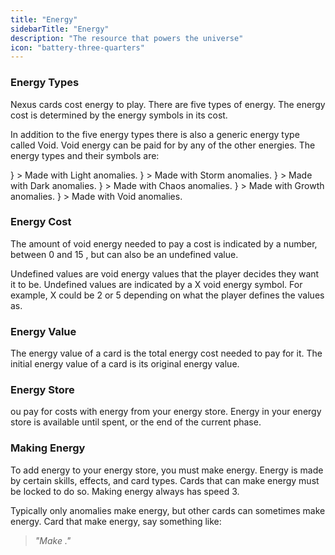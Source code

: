 ```yaml
---
title: "Energy"
sidebarTitle: "Energy"
description: "The resource that powers the universe"
icon: "battery-three-quarters"
---
```



### Energy Types

Nexus cards cost energy to play.
There are five types of energy.
The energy cost is determined by the energy symbols in its cost.

In addition to the five energy types there is also a generic energy type called Void.
Void energy can be paid for by any of the other energies.
The energy types and their symbols are:

<CardGroup cols={3}>
  <Card
    title="Light energy"
    icon={
      <img
        src="/images/icons/light.svg"
        alt="Light Energy icon"
        width="24"
        height="24"
      />
    }
  >
    Made with Light anomalies.
  </Card>
  <Card
    title="Storm energy"
    icon={
      <img
        src="/images/icons/storm.svg"
        alt="Storm Energy icon"
        width="24"
        height="24"
      />
    }
  >
    Made with Storm anomalies.
  </Card>
  <Card
    title="Dark energy"
    icon={
      <img
        src="/images/icons/dark.svg"
        alt="Dark Energy icon"
        width="24"
        height="24"
      />
    }
  >
    Made with Dark anomalies.
  </Card>
  <Card
    title="Chaos energy"
    icon={
      <img
        src="/images/icons/chaos.svg"
        alt="Chaos Energy icon"
        width="24"
        height="24"
      />
    }
  >
    Made with Chaos anomalies.
  </Card>
  <Card
    title="Growth energy"
    icon={
      <img
        src="/images/icons/growth.svg"
        alt="Growth Energy icon"
        width="24"
        height="24"
      />
    }
  >
    Made with Growth anomalies.
  </Card>
  <Card
    title="Void energy"
    icon={
      <img
        src="/images/icons/light.svg"
        alt="Void Energy icon"
        width="24"
        height="24"
      />
    }
  >
    Made with Void anomalies.
  </Card>
</CardGroup>

### Energy Cost

The amount of void energy needed to pay a cost is indicated by a
number, between 0 and 15 , but can also be an undefined value.

Undefined values are void energy values that the player decides they want it to be.
Undefined values are indicated by a X void energy symbol.
For example, X could be 2 or 5
depending on what the player defines the values as.

### Energy Value

The energy value of a card is the total energy cost needed to pay for it.
The initial energy value of a card is its original energy value.

### Energy Store

ou pay for costs with energy from your energy store.
Energy in your energy store is available until spent, or the end of the current phase.

### Making Energy

To add energy to your energy store, you must make energy.
Energy is made by certain skills, effects, and card types.
Cards that can make energy must be locked to do so.
Making energy always has speed 3.

Typically only anomalies make energy, but other cards can sometimes make energy.
Card that make energy, say something like:

> _"Make <InlineIcon name="light" />."_
